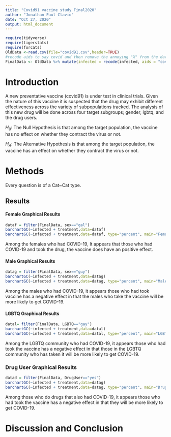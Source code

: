 ```yaml
---
title: "Covid91 vaccine study Final2020"
author: "Jonathan Paul Clavio"
date: "Oct 27, 2020"
output: html_document
---
```


```r
require(tidyverse)
require(tigerstats)
require(forcats)
OldData <-read.csv(file="covid91.csv",header=TRUE)
#recode aids to say covid and then remove the annoying "X" from the dataframe
FinalData <- OldData %>% mutate(infected = recode(infected, aids = "covid", none = "OK" )) %>% select(-one_of("X"))
```

# Introduction

<!--In this section you explain what you are trying to show.  Where did the data come from?  What is the research or other question you are trying to answer?.  If you skimp in this section expect to be marked down in your grade. Paint a picture of the project a couple of paragraphs is expected!-->

A new  preventative vaccine (covid91) is under test in clinical trials. Given the nature of this vaccine it is suspected that the drug may exhibit different effectiveness across the variety of subpopulations tracked. The analysis of this new drug will be done across four target subgroups; gender, lgbtq, and the drug users.

$H_0$: The Null Hypothesis is that among the target population, the vaccine has no effect on whether they contract the virus or not.  

$H_A$: The Alternative Hypothesis is that among the target population, the vaccine has an effect on whether they contract the virus or not.  

# Methods

<!--Decide on your methods:  use "variable analysis" or other appropriate descriptors.  Make sure to choose at least one graphical method and at least one numerical method. Discuss what data manipulations may be needed for example subsetting or other binning procedures and what sort of graphical displays and inferential tools will be used!-->

Every question is of a Cat~Cat type.

## Results

<!--Divide this section into two sub-sections:  One for your descriptive  results and one for your inferential results.!-->

#### Female Graphical Results  

```r
dataf = filter(FinalData, sex=="gal")
barchartGC(~infected + treatment,data=dataf)
barchartGC(~infected + treatment,data=dataf, type="percent", main="Female")
```

Among the females who had COVID-19, It appears that those who had COVID-19 and took the drug, the vaccine does have an positive effect.  
  

#### Male Graphical Results  

```r
datag = filter(FinalData, sex=="guy")
barchartGC(~infected + treatment,data=datag)
barchartGC(~infected + treatment,data=datag, type="percent", main="Male")
```

Among the males who had COVID-19, it appears those who had took vaccine has a negative effect in that the males who take the vaccine will be more likely to get COVID-19.  


#### LGBTQ Graphical Results

```r
datal= filter(FinalData, LGBTQ=="gay")
barchartGC(~infected + treatment,data=datal)
barchartGC(~infected + treatment,data=datal, type="percent", main="LGBTQ")
```

Among the LGBTQ community who had COVID-19, it appears those who had took the vaccine has a negative effect in that those in the LGBTQ community who has taken it will be more likely to get COVID-19.  


### Drug User Graphical Results

```r
datad = filter(FinalData, DrugUser=="yes")
barchartGC(~infected + treatment,data=datag)
barchartGC(~infected + treatment,data=datag, type="percent", main="Drug User")
```

Among those who do drugs that also had COVID-19, it appears those who had took the vaccine has a negative effect in that they will be more likely to get COVID-19.  


# Discussion and Conclusion

<!--Discussion and conclusion here.  If you found a relationship be sure to consider whether the relationship occurs because one of the variavbles causes the other, or whether they perhasps are related for some other reason.  Watch the chapter 6 videos from the GeorgeTown videos collection.!-->
